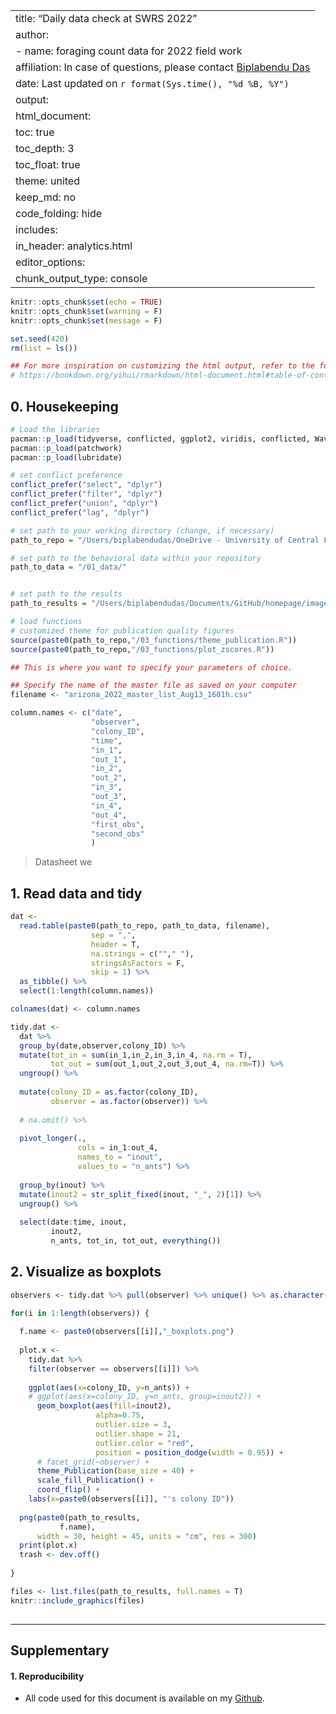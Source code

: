 
---
title: "Daily data check at SWRS 2022"
author:
- name: foraging count data for 2022 field work
  affiliation: In case of questions, please contact [Biplabendu Das](https://biplabendu.github.io/homepage/)
date: Last updated on `r format(Sys.time(), "%d %B, %Y")`
output:
  html_document:
    toc: true
    toc_depth: 3
    toc_float: true
    theme: united
    keep_md: no
    code_folding: hide
    includes:
      in_header: analytics.html
editor_options: 
  chunk_output_type: console
---


```r
knitr::opts_chunk$set(echo = TRUE)
knitr::opts_chunk$set(warning = F)
knitr::opts_chunk$set(message = F)

set.seed(420)
rm(list = ls())

## For more inspiration on customizing the html output, refer to the following:
# https://bookdown.org/yihui/rmarkdown/html-document.html#table-of-contents

```


## 0. Housekeeping

```r

# Load the libraries
pacman::p_load(tidyverse, conflicted, ggplot2, viridis, conflicted, WaveletComp)
pacman::p_load(patchwork)
pacman::p_load(lubridate)

# set conflict preference
conflict_prefer("select", "dplyr")
conflict_prefer("filter", "dplyr")
conflict_prefer("union", "dplyr")
conflict_prefer("lag", "dplyr")

# set path to your working directory (change, if necessary)
path_to_repo = "/Users/biplabendudas/OneDrive - University of Central Florida/UCF de bekker/PostDoc/Labs/Gordon/04_research/2022/01_field_season_2022/04_field_work/02_rprojects/01_checking_data"

# set path to the behavioral data within your repository 
path_to_data = "/01_data/"


# set path to the results
path_to_results = "/Users/biplabendudas/Documents/GitHub/homepage/images/2022_deborah/"

# load functions
# customized theme for publication quality figures
source(paste0(path_to_repo,"/03_functions/theme_publication.R"))
source(paste0(path_to_repo,"/03_functions/plot_zscores.R"))

```


```r

## This is where you want to specify your parameters of choice.

## Specify the name of the master file as saved on your computer
filename <- "arizona_2022_master_list_Aug13_1601h.csv"

column.names <- c("date",
                  "observer",
                  "colony_ID",
                  "time",
                  "in_1",
                  "out_1",
                  "in_2",
                  "out_2",
                  "in_3",
                  "out_3",
                  "in_4",
                  "out_4",
                  "first_obs",
                  "second_obs"
                  )

```

> Datasheet we

## 1. Read data and tidy

```r

dat <- 
  read.table(paste0(path_to_repo, path_to_data, filename),
                  sep = ",",
                  header = T,
                  na.strings = c(""," "),
                  stringsAsFactors = F,
                  skip = 1) %>% 
  as_tibble() %>% 
  select(1:length(column.names))

colnames(dat) <- column.names

tidy.dat <- 
  dat %>% 
  group_by(date,observer,colony_ID) %>% 
  mutate(tot_in = sum(in_1,in_2,in_3,in_4, na.rm = T),
         tot_out = sum(out_1,out_2,out_3,out_4, na.rm=T)) %>% 
  ungroup() %>% 
  
  mutate(colony_ID = as.factor(colony_ID),
         observer = as.factor(observer)) %>% 
  
  # na.omit() %>% 
  
  pivot_longer(.,
               cols = in_1:out_4,
               names_to = "inout",
               values_to = "n_ants") %>% 
  
  group_by(inout) %>% 
  mutate(inout2 = str_split_fixed(inout, "_", 2)[1]) %>%
  ungroup() %>% 
  
  select(date:time, inout, 
         inout2,
         n_ants, tot_in, tot_out, everything())
```

## 2. Visualize as boxplots

```r
observers <- tidy.dat %>% pull(observer) %>% unique() %>% as.character()

for(i in 1:length(observers)) {
  
  f.name <- paste0(observers[[i]],"_boxplots.png")
  
  plot.x <- 
    tidy.dat %>% 
    filter(observer == observers[[i]]) %>% 
    
    ggplot(aes(x=colony_ID, y=n_ants)) +
    # ggplot(aes(x=colony_ID, y=n_ants, group=inout2)) +
      geom_boxplot(aes(fill=inout2), 
                   alpha=0.75, 
                   outlier.size = 3,
                   outlier.shape = 21,
                   outlier.color = "red",
                   position = position_dodge(width = 0.95)) +
      # facet_grid(~observer) +
      theme_Publication(base_size = 40) +
      scale_fill_Publication() +
      coord_flip() +
    labs(x=paste0(observers[[i]], "'s colony ID"))
  
  png(paste0(path_to_results,
           f.name), 
      width = 30, height = 45, units = "cm", res = 300)
  print(plot.x)
  trash <- dev.off()
  
}


```


```r

files <- list.files(path_to_results, full.names = T)
knitr::include_graphics(files)
  
```

___

## Supplementary

#### 1. Reproducibility

- All code used for this document is available on my [Github](https://github.com/biplabendu/homepage/blob/master/IUSSI2022.Rmd).
